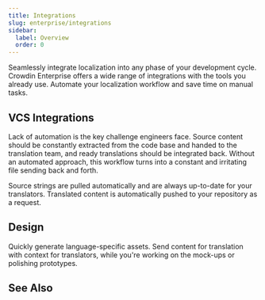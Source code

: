```yaml
---
title: Integrations
slug: enterprise/integrations
sidebar:
  label: Overview
  order: 0
---
```



Seamlessly integrate localization into any phase of your development cycle. Crowdin Enterprise offers a wide range of integrations with the tools you already use. Automate your localization workflow and save time on manual tasks.

<LinkCard
  title="Crowdin Store"
  description="Explore 600+ integrations to streamline your localization process."
  href="https://store.crowdin.com/"
  target="_blank"
/>

## VCS Integrations

Lack of automation is the key challenge engineers face. Source content should be constantly extracted from the code base and handed to the translation team, and ready translations should be integrated back. Without an automated approach, this workflow turns into a constant and irritating file sending back and forth.

Source strings are pulled automatically and are always up-to-date for your translators. Translated content is automatically pushed to your repository as a request.

<CardGrid>
  <LinkCard
    title="GitHub"
    href="/enterprise/github-integration"
  />
  <LinkCard
    title="GitLab"
    href="/enterprise/gitlab-integration"
  />
  <LinkCard
    title="Bitbucket"
    href="/enterprise/bitbucket-integration"
  />
  <LinkCard
    title="Azure Repos"
    href="/enterprise/azure-repos-integration"
  />
</CardGrid>

## Design

Quickly generate language-specific assets. Send content for translation with context for translators, while you're working on the mock-ups or polishing prototypes.

<CardGrid>
  <LinkCard
    title="Figma"
    href="/enterprise/figma-plugin"
  />
  <LinkCard
    title="Sketch"
    href="/enterprise/sketch-plugin"
  />
  <LinkCard
    title="Adobe XD"
    href="/enterprise/adobe-xd-plugin"
  />
  <LinkCard
    title="More"
    href="https://store.crowdin.com/categories/design"
    target="_blank"
  />
</CardGrid>

## See Also

<CardGrid>
  <LinkCard
    title="Content Delivery"
    href="/enterprise/content-delivery"
  />
  <LinkCard
    title="Jira"
    href="/enterprise/jira-integration"
  />
  <LinkCard
    title="Google Play"
    href="/enterprise/google-play-integration"
  />
  <LinkCard
    title="600+ more integrations"
    href="https://store.crowdin.com/"
    target="_blank"
  />
</CardGrid>
